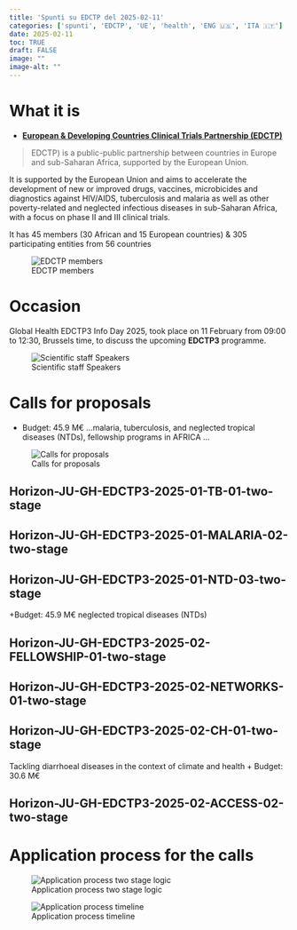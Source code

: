 ```yaml
---
title: 'Spunti su EDCTP del 2025-02-11'
categories: ['spunti', 'EDCTP', 'UE', 'health', 'ENG 🇺🇸', 'ITA 🇮🇹']
date: 2025-02-11
toc: TRUE
draft: FALSE
image: ""
image-alt: ""
---
```



# What it is 

+ [**European & Developing Countries Clinical Trials Partnership (EDCTP)**](https://www.edctp.org/about-us/) 

> EDCTP) is a public-public partnership between countries in Europe and sub-Saharan Africa, supported by the European Union.
 
It is supported by the European Union and aims to accelerate the development of new or improved drugs, vaccines, microbicides and diagnostics against HIV/AIDS, tuberculosis and malaria as well as other poverty-related and neglected infectious diseases in sub-Saharan Africa, with a focus on phase II and III clinical trials.

It has 45 members (30 African and 15 European countries) & 305 participating entities from 56 countries
 
![EDCTP members](EDCTP.png) 
 
# Occasion

Global Health EDCTP3 Info Day 2025, took place on 11 February from 09:00 to 12:30, Brussels time, to discuss the upcoming **EDCTP3** programme.

![Scientific staff Speakers](Speakers.png) 


# Calls for proposals 

+ Budget: 45.9 M€
...malaria, tuberculosis, and neglected tropical diseases (NTDs), fellowship programs in AFRICA ...

![Calls for proposals](calls.jpg)

## Horizon-JU-GH-EDCTP3-2025-01-TB-01-two-stage

## Horizon-JU-GH-EDCTP3-2025-01-MALARIA-02-two-stage

## Horizon-JU-GH-EDCTP3-2025-01-NTD-03-two-stage

+Budget: 45.9 M€ neglected tropical diseases (NTDs)

## Horizon-JU-GH-EDCTP3-2025-02-FELLOWSHIP-01-two-stage

## Horizon-JU-GH-EDCTP3-2025-02-NETWORKS-01-two-stage

## Horizon-JU-GH-EDCTP3-2025-02-CH-01-two-stage

Tackling diarrhoeal diseases in the context of climate and health
+ Budget: 30.6 M€

## Horizon-JU-GH-EDCTP3-2025-02-ACCESS-02-two-stage

# Application process for the calls 

![Application process two stage logic](application_1.png)

![Application process timeline](application_2.png)
